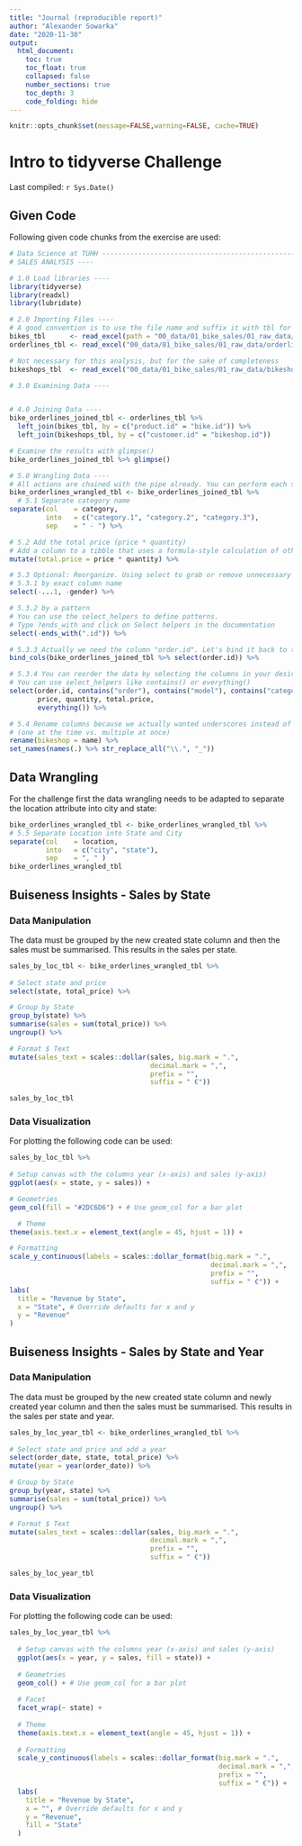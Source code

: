 ```yaml
---
title: "Journal (reproducible report)"
author: "Alexander Sowarka"
date: "2020-11-30"
output:
  html_document:
    toc: true
    toc_float: true
    collapsed: false
    number_sections: true
    toc_depth: 3
    code_folding: hide
---
```


```r
knitr::opts_chunk$set(message=FALSE,warning=FALSE, cache=TRUE)
```

# Intro to tidyverse Challenge

Last compiled: `r Sys.Date()`

## Given Code
Following given code chunks from the exercise are used:
```r
# Data Science at TUHH ------------------------------------------------------
# SALES ANALYSIS ----

# 1.0 Load libraries ----
library(tidyverse)
library(readxl)
library(lubridate)

# 2.0 Importing Files ----
# A good convention is to use the file name and suffix it with tbl for the data structure tibble
bikes_tbl      <- read_excel(path = "00_data/01_bike_sales/01_raw_data/bikes.xlsx")
orderlines_tbl <- read_excel("00_data/01_bike_sales/01_raw_data/orderlines.xlsx")

# Not necessary for this analysis, but for the sake of completeness
bikeshops_tbl  <- read_excel("00_data/01_bike_sales/01_raw_data/bikeshops.xlsx")

# 3.0 Examining Data ----


# 4.0 Joining Data ----
bike_orderlines_joined_tbl <- orderlines_tbl %>%
  left_join(bikes_tbl, by = c("product.id" = "bike.id")) %>%
  left_join(bikeshops_tbl, by = c("customer.id" = "bikeshop.id"))

# Examine the results with glimpse()
bike_orderlines_joined_tbl %>% glimpse()

# 5.0 Wrangling Data ----
# All actions are chained with the pipe already. You can perform each step separately and use glimpse() or View() to validate your code. Store the result in a variable at the end of the steps.
bike_orderlines_wrangled_tbl <- bike_orderlines_joined_tbl %>%
  # 5.1 Separate category name
separate(col    = category,
         into   = c("category.1", "category.2", "category.3"),
         sep    = " - ") %>%

# 5.2 Add the total price (price * quantity) 
# Add a column to a tibble that uses a formula-style calculation of other columns
mutate(total.price = price * quantity) %>%

# 5.3 Optional: Reorganize. Using select to grab or remove unnecessary columns
# 5.3.1 by exact column name
select(-...1, -gender) %>%

# 5.3.2 by a pattern
# You can use the select_helpers to define patterns. 
# Type ?ends_with and click on Select helpers in the documentation
select(-ends_with(".id")) %>%

# 5.3.3 Actually we need the column "order.id". Let's bind it back to the data
bind_cols(bike_orderlines_joined_tbl %>% select(order.id)) %>% 

# 5.3.4 You can reorder the data by selecting the columns in your desired order.
# You can use select_helpers like contains() or everything()
select(order.id, contains("order"), contains("model"), contains("category"),
       price, quantity, total.price,
       everything()) %>%

# 5.4 Rename columns because we actually wanted underscores instead of the dots
# (one at the time vs. multiple at once)
rename(bikeshop = name) %>%
set_names(names(.) %>% str_replace_all("\\.", "_"))
```

## Data Wrangling

For the challenge first the data wrangling needs to be adapted to separate the location attribute into city and state:

```r
bike_orderlines_wrangled_tbl <- bike_orderlines_wrangled_tbl %>%
# 5.5 Separate Location into State and City
separate(col    = location,
         into   = c("city", "state"),
         sep    = ", " )
bike_orderlines_wrangled_tbl
```

## Buiseness Insights - Sales by State
### Data Manipulation
The data must be grouped by the new created state column and then the sales must be summarised. This results in the sales per state.
```r
sales_by_loc_tbl <- bike_orderlines_wrangled_tbl %>%
  
# Select state and price
select(state, total_price) %>%

# Group by State
group_by(state) %>%
summarise(sales = sum(total_price)) %>%
ungroup() %>%

# Format $ Text
mutate(sales_text = scales::dollar(sales, big.mark = ".", 
                                   decimal.mark = ",", 
                                   prefix = "", 
                                   suffix = " €"))

sales_by_loc_tbl
```

### Data Visualization
For plotting the following code can be used:
```r
sales_by_loc_tbl %>%
  
# Setup canvas with the columns year (x-axis) and sales (y-axis)
ggplot(aes(x = state, y = sales)) +

# Geometries
geom_col(fill = "#2DC6D6") + # Use geom_col for a bar plot

  # Theme
theme(axis.text.x = element_text(angle = 45, hjust = 1)) +

# Formatting
scale_y_continuous(labels = scales::dollar_format(big.mark = ".", 
                                                  decimal.mark = ",", 
                                                  prefix = "", 
                                                  suffix = " €")) +
labs(
  title = "Revenue by State",
  x = "State", # Override defaults for x and y
  y = "Revenue"
)
```

## Buiseness Insights - Sales by State and Year
### Data Manipulation
The data must be grouped by the new created state column and newly created year column and then the sales must be summarised. This results in the sales per state and year.
```r
sales_by_loc_year_tbl <- bike_orderlines_wrangled_tbl %>%
  
# Select state and price and add a year
select(order_date, state, total_price) %>%
mutate(year = year(order_date)) %>%

# Group by State
group_by(year, state) %>%
summarise(sales = sum(total_price)) %>%
ungroup() %>%

# Format $ Text
mutate(sales_text = scales::dollar(sales, big.mark = ".", 
                                   decimal.mark = ",", 
                                   prefix = "", 
                                   suffix = " €"))

sales_by_loc_year_tbl  
```

### Data Visualization
For plotting the following code can be used:
```r
sales_by_loc_year_tbl %>%
  
  # Setup canvas with the columns year (x-axis) and sales (y-axis)
  ggplot(aes(x = year, y = sales, fill = state)) +
  
  # Geometries
  geom_col() + # Use geom_col for a bar plot
  
  # Facet
  facet_wrap(~ state) +
  
  # Theme
  theme(axis.text.x = element_text(angle = 45, hjust = 1)) +
  
  # Formatting
  scale_y_continuous(labels = scales::dollar_format(big.mark = ".", 
                                                    decimal.mark = ",", 
                                                    prefix = "", 
                                                    suffix = " €")) +
  labs(
    title = "Revenue by State",
    x = "", # Override defaults for x and y
    y = "Revenue",
    fill = "State"
  )
```
